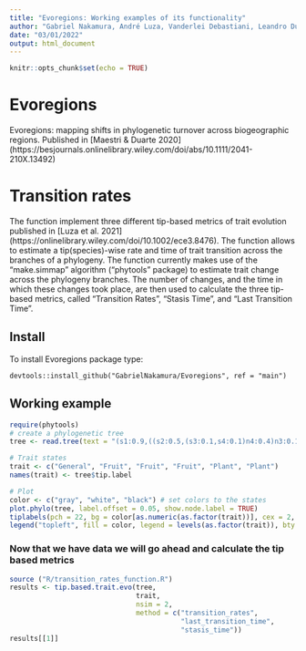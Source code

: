 ```yaml
---
title: "Evoregions: Working examples of its functionality"
author: "Gabriel Nakamura, André Luza, Vanderlei Debastiani, Leandro Duarte, Renan Maestri"
date: "03/01/2022"
output: html_document
---
```


```r
knitr::opts_chunk$set(echo = TRUE)
```

# Evoregions
Evoregions: mapping shifts in phylogenetic turnover across biogeographic regions. 
Published in [Maestri & Duarte 2020] (https://besjournals.onlinelibrary.wiley.com/doi/abs/10.1111/2041-210X.13492)

# Transition rates
The function implement three different tip-based metrics of trait evolution published in [Luza et al. 2021] (https://onlinelibrary.wiley.com/doi/10.1002/ece3.8476). The function allows to estimate a tip(species)-wise rate and time of trait transition across the branches of a phylogeny. The function currently makes use of the "make.simmap" algorithm ("phytools" package) to estimate trait change across the phylogeny branches. The number of changes, and the time in which these changes took place, are then used to calculate the three tip-based metrics, called "Transition Rates", "Stasis Time", and "Last Transition Time".


## Install

To install Evoregions package type:

`devtools::install_github("GabrielNakamura/Evoregions", ref = "main")`

## Working example
```r
require(phytools)
# create a phylogenetic tree
tree <- read.tree(text = "(s1:0.9,((s2:0.5,(s3:0.1,s4:0.1)n4:0.4)n3:0.1,(s5:0.5,s6:0.5)n5:0.1)n2:0.3)n1;")

# Trait states
trait <- c("General", "Fruit", "Fruit", "Fruit", "Plant", "Plant")
names(trait) <- tree$tip.label

# Plot
color <- c("gray", "white", "black") # set colors to the states
plot.phylo(tree, label.offset = 0.05, show.node.label = TRUE)
tiplabels(pch = 22, bg = color[as.numeric(as.factor(trait))], cex = 2, adj = 0.5)
legend("topleft", fill = color, legend = levels(as.factor(trait)), bty = "n")

```

### Now that we have data we will go ahead and calculate the tip based metrics


```r

source ("R/transition_rates_function.R")
results <- tip.based.trait.evo(tree, 
                               trait, 
                               nsim = 2, 
                               method = c("transition_rates", 
                                          "last_transition_time", 
                                          "stasis_time"))
results[[1]]


```

